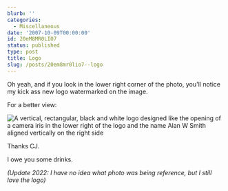 ```yaml
---
blurb: ''
categories:
  - Miscellaneous
date: '2007-10-09T00:00:00'
id: 20eM8MR0LIO7
status: published
type: post
title: Logo
slug: /posts/20em8mr0lio7--logo
---
```


Oh yeah, and if you look in the lower right corner of the photo, you'll notice my kick ass new logo watermarked on the image. 

For a better view:

<Img src="logo_sample.gif" alt="A vertical, rectangular, black and white logo designed like the opening of a camera iris in the lower right of the logo and the name Alan W Smith aligned vertically on the right side" />

Thanks CJ. 

I owe you some drinks.

_(Update 2022: I have no idea what photo was being reference, but I still love the logo)_
